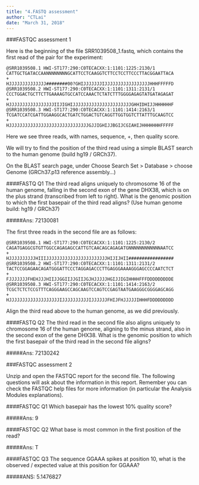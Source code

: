 ```yaml
---
title: "4.FASTQ assessment"
author: "CTLai"
date: "March 31, 2018"
---
```


###FASTQC assessment 1

Here is the beginning of the file SRR1039508_1.fastq, which contains the first read of the pair for the experiment:

    @SRR1039508.1 HWI-ST177:290:C0TECACXX:1:1101:1225:2130/1
    CATTGCTGATACCAANNNNNNNNGCATTCCTCAAGGTCTTCCTCCTTCCCTTACGGAATTACA
    +
    HJJJJJJJJJJJJJJ########00?GHIJJJJJJJIJJJJJJJJJJJJJJJJJHHHFFFFFD
    @SRR1039508.2 HWI-ST177:290:C0TECACXX:1:1101:1311:2131/1
    CCCTGGACTGCTTCTTGAAAAGTGCCATCCAAACTCTATCTTTGGGGAGAGTATGATAGAGAT
    +
    HJJJJJJJJJJJJJJJJJIIJIGHIJJJJJJJJJJJJJJJJJJJJJJGHHIDHIJJHHHHHHF
    @SRR1039508.3 HWI-ST177:290:C0TECACXX:1:1101:1414:2163/1
    TCGATCCATCGATTGGAAGGCACTGATCTGGACTGTCAGGTTGGTGGTCTTATTTGCAAGTCC
    +
    HJJJJJJJJJJJJJJJJJJJJJJJJJJJJJJGJJIGHIJJBGIJCGIAHIJHHHHHHHFFFFF

Here we see three reads, with names, sequence, +, then quality score.

We will try to find the position of the third read using a simple BLAST search to the human genome (build hg19 / GRCh37).

On the BLAST search page, under Choose Search Set > Database > choose Genome (GRCh37.p13 reference assembly...)

####FASTQ Q1
The third read aligns uniquely to chromosome 16 of the human genome, falling in the second exon of the gene DHX38, which is on the plus strand (transcribed from left to right). What is the genomic position to which the first basepair of the third read aligns? (Use human genome build: hg19 / GRCh37)

#####Ans: 72130081


The first three reads in the second file are as follows:

    @SRR1039508.1 HWI-ST177:290:C0TECACXX:1:1101:1225:2130/2
    CAGATGAGGCGTGTTGGCCAGAGAGCCATTGTCAACAGCAGAGATGNNNNNNNNNNNNAATCC
    +
    HJJJJJJJJJJHIIIJJJJJJJJJJJJJJJJJJJJJJJHIJIJHII#################
    @SRR1039508.2 HWI-ST177:290:C0TECACXX:1:1101:1311:2131/2
    TACTCCGGAGAACAGATGGGATTCCCTAGGAGACCCTTGAGGGAAAAGGGAGCCCCAATCTCT
    +
    FJJJJJJJFHEHJJJHIIJJGGIIJJGIIJGJHJJJJJHGIJJIGIHHHHFFFDDDDDDDDDE
    @SRR1039508.3 HWI-ST177:290:C0TECACXX:1:1101:1414:2163/2
    TCGCTCTCTCCGTTTCAGGGAAGCCAGCAAGTCCAGTCCGAGTAATGAAGGGCGGGGAGCAGG
    +
    HJJJJJJJJJJJJJJJJJJJIJJJJJJJJJJIJJJJJJFHIJFHJJJJJIHHHFDDDDDDDDD

Align the third read above to the human genome, as we did previously.

####FASTQ Q2
The third read in the second file also aligns uniquely to chromosome 16 of the human genome, aligning to the minus strand, also in the second exon of the gene DHX38. What is the genomic position to which the first basepair of the third read in the second file aligns?

#####Ans: 72130242

###FASTQC assessment 2

Unzip and open the FASTQC report for the second file. The following questions will ask about the information in this report. Remember you can check the FASTQC help files for more information (in particular the Analysis Modules explanations).

####FASTQC Q1 
Which basepair has the lowest 10% quality score?

#####Ans: 9

####FASTQC Q2
What base is most common in the first position of the read?

#####Ans: T

####FASTQC Q3 
The sequence GGAAA spikes at position 10, what is the observed / expected value at this position for GGAAA?

#####ANS: 5.1476827



